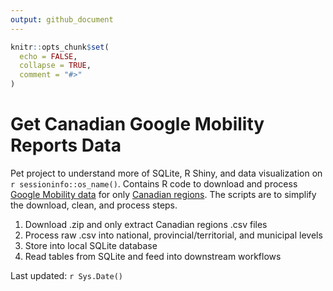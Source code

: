 ```yaml
---
output: github_document
---
```


<!-- README.md is generated from README.Rmd. Please edit that file -->

```r
knitr::opts_chunk$set(
  echo = FALSE,
  collapse = TRUE,
  comment = "#>"
)
```
# Get Canadian Google Mobility Reports Data

Pet project to understand more of SQLite, R Shiny, and data visualization on `r sessioninfo::os_name()`. Contains R code to download and process [Google Mobility data](https://www.google.com/covid19/mobility/) for only [Canadian regions](https://www.canada.ca/en/immigration-refugees-citizenship/services/new-immigrants/prepare-life-canada/provinces-territories.html). The scripts are to simplify the download, clean, and process steps.

1. Download .zip and only extract Canadian regions .csv files
2. Process raw .csv into national, provincial/territorial, and municipal levels
3. Store into local SQLite database
4. Read tables from SQLite and feed into downstream workflows

Last updated: `r Sys.Date()`